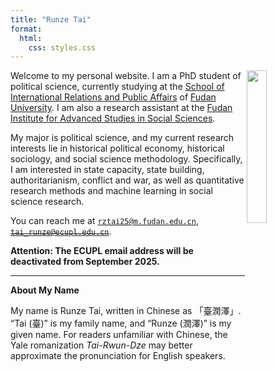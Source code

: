 ```yaml
---
title: "Runze Tai"
format:
  html:
    css: styles.css
---
```


<img align="right" src="photo.jpg" width="25%">
Welcome to my personal website. I am a PhD student of political science, currently studying at the [School of International Relations and Public Affairs](https://sirpa.fudan.edu.cn) of [Fudan University](https://www.fudan.edu.cn). I am also a research assistant at the [Fudan Institute for Advanced Studies in Social Sciences](https://ias.fudan.edu.cn). 

My major is political science, and my current research interests lie in historical political economy, historical sociology, and social science methodology. Specifically, I am interested in state capacity, state building, authoritarianism, conflict and war, as well as quantitative research methods and machine learning in social science research.

You can reach me at [`rztai25@m.fudan.edu.cn`](mailto: rztai25@m.fudan.edu.cn), [~~`tai_runze@ecupl.edu.cn`~~](mailto: tai_runze@ecupl.edu.cn). 

**Attention: The ECUPL email address will be deactivated from September 2025.**

***

**About My Name**

My name is Runze Tai, written in Chinese as 「臺潤澤」. "Tai (臺)" is my family name, and "Runze (潤澤)" is my given name. For readers unfamiliar with Chinese, the Yale romanization *Tai-Rwun-Dze* may better approximate the pronunciation for English speakers. 
